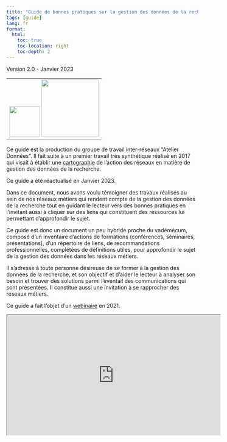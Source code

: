 ```yaml
---
title: "Guide de bonnes pratiques sur la gestion des données de la recherche"
tags: [guide]
lang: fr
format:
  html:
    toc: true
    toc-location: right
    toc-depth: 2
---
```


Version 2.0 - Janvier 2023

<table><tr align="center"><td>
<a href="https://mi-gt-donnees.pages.math.unistra.fr/guide/"> <img src="images/html.png" width=80></a>
<a href="https://mi-gt-donnees.pages.math.unistra.fr/guide/guide_bonnes_pratiques_gestion_donnees_recherche_v2.pdf"> <img src="images/pdf.png" width=150></a>
</td></tr></table>

Ce guide est la production du groupe de travail inter-réseaux “Atelier Données”. Il fait suite à un premier travail très synthétique réalisé en 2017 qui visait à établir une [cartographie](/download/GTInterreseaux-CartoSyntheseV6-optimise.pdf) de l’action des réseaux en matière de gestion des données de la recherche.

Ce guide a été réactualisé en Janvier 2023.

Dans ce document, nous avons voulu témoigner des travaux réalisés au sein de nos réseaux métiers qui rendent compte de la gestion des données de la recherche tout en guidant le lecteur vers des bonnes
pratiques en l’invitant aussi à cliquer sur des liens qui constituent des ressources lui permettant d’approfondir le sujet.

Ce guide est donc un document un peu hybride proche du vadémécum, composé d’un inventaire d’actions de formations (conférences, séminaires, présentations), d’un répertoire de liens, de recommandations
professionnelles, complétées de définitions utiles, pour approfondir le sujet de la gestion des données dans les réseaux métiers.

Il s’adresse à toute personne désireuse de se former à la gestion des données de la recherche, et son objectif et d’aider le lecteur à analyser son besoin et trouver des solutions parmi l’eventail des
communications qui sont présentées. Il constitue aussi une invitation à se rapprocher des réseaux métiers.

Ce guide a fait l'objet d'un [webinaire](/download/Guide_Bonnes_Pratiques_Janvier_2021.pdf) en 2021. 

<iframe width="560" height="315" src="https://www.canal-u.tv/embed/112612?t=0" allowfullscreen></iframe>

